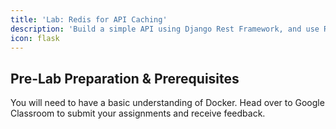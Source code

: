 ```yaml
---
title: 'Lab: Redis for API Caching'
description: 'Build a simple API using Django Rest Framework, and use Redis for caching.'
icon: flask
---
```


## Pre-Lab Preparation & Prerequisites
<CardGroup cols={2}>
  <Card icon="gears" title="Docker" href="https://youtu.be/ZlLwDN9_Gwg?si=7J0cZzeRMvLkfNYU">
    You will need to have a basic understanding of Docker.
  </Card>
  <Card icon="graduation-cap" title="Google Classroom" href="https://classroom.google.com/c/NjgxMzk2ODU4ODc3?cjc=qeo3imy">
    Head over to Google Classroom to submit your assignments and receive feedback.    
  </Card>
</CardGroup>